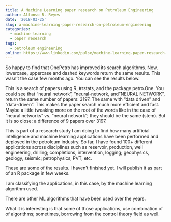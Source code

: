 ```yaml
---
title: A Machine Learning paper research on Petroleum Engineering
author: Alfonso R. Reyes
date: '2018-03-25'
slug: a-machine-learning-paper-research-on-petroleum-engineering
categories:
  - machine learning
  - paper research
tags:
  - petroleum engineering
online: https://www.linkedin.com/pulse/machine-learning-paper-research-petroleum-engineering-reyes/  
---
```


So happy to find that OnePetro has improved its search algorithms. Now, lowercase, uppercase and dashed keywords return the same results. This wasn't the case few months ago. You can see the results below.

This is a search of papers using R, #rstats, and the package petro.One. You could see that "neural network", "neural-network, and "NEURAL NETWORK", return the same number of papers: 3197. The same with "data driven" and "data-driven". This makes the paper search much more efficient and fast. Maybe a little tweaking more on the root of the words like in the case of "neural networks" vs. "neural network"; they should be the same (stem). But it is so close: a difference of 9 papers over 3197.

This is part of a research study I am doing to find how many artificial intelligence and machine learning applications have been performed and deployed in the petroleum industry. So far, I have found 100+ different applications across disciplines such as reservoir, production, well engineering, drilling; completions, intervention, logging; geophysics, geology, seismic; petrophysics, PVT, etc.

These are some of the results. I haven't finished yet. I will publish it as part of an R package in few weeks.

I am classifying the applications, in this case, by the machine learning algorithm used.

There are other ML algorithms that have been used over the years.

What it is interesting is that some of those applications, use combination of of algorithms; sometimes, borrowing from the control theory field as well.